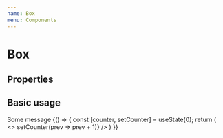 ```yaml
---
name: Box
menu: Components
---
```



# Box

## Properties

<Props of={Box} />

## Basic usage

<Playground>
  <Box>Some message</Box>
</Playground>

<Playground>
  {() => {
    const [counter, setCounter] = useState(0);
    return (
      <>
        <Box title={`clicked ${counter}`} onClick={() => setCounter(prev => prev + 1)} />
      </>
    )
  }}
</Playground>